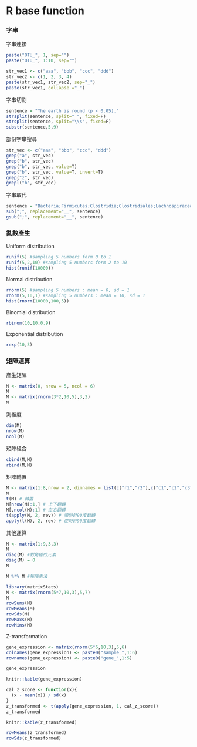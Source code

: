 # R base function
### 字串
字串連接
```r
paste("OTU_", 1, sep="")
paste("OTU_", 1:10, sep="")
```

```r
str_vec1 <- c("aaa", "bbb", "ccc", "ddd")
str_vec2 <- c(1, 2, 3, 4)
paste(str_vec1, str_vec2, sep="_")
paste(str_vec1, collapse ="_")
```
字串切割
```r
sentence = "The earth is round (p < 0.05)."
strsplit(sentence, split=" ", fixed=F)
strsplit(sentence, split="\\s", fixed=F)
substr(sentence,5,9)
```
部份字串搜尋
```r
str_vec <- c("aaa", "bbb", "ccc", "ddd")
grep("a", str_vec)
grep("b", str_vec)
grep("b", str_vec, value=T)
grep("b", str_vec, value=T, invert=T)
grep("z", str_vec)
grepl("b", str_vec)
```
字串取代
```r
sentence = "Bacteria;Firmicutes;Clostridia;Clostridiales;Lachnospiraceae"
sub(";", replacement="__", sentence)
gsub(";", replacement="__", sentence)
```
### 亂數產生
Uniform distribution
```r
runif(5) #sampling 5 numbers form 0 to 1
runif(5,2,10) #sampling 5 numbers form 2 to 10
hist(runif(10000))
```
Normal distribution
```r
rnorm(5) #sampling 5 numbers : mean = 0, sd = 1
rnorm(5,10,1) #sampling 5 numbers : mean = 10, sd = 1
hist(rnorm(10000,100,5))
```
Binomial distribution
```r
rbinom(10,10,0.9)
```
Exponential distribution
```r
rexp(10,3)
```

### 矩陣運算
產生矩陣
```r
M <- matrix(0, nrow = 5, ncol = 6)
M
M <- matrix(rnorm(3*2,10,5),3,2)
M
```
測維度
```r
dim(M)
nrow(M)
ncol(M)
```
矩陣組合
```r
cbind(M,M)
rbind(M,M)
```
矩陣轉置
```r
M <- matrix(1:8,nrow = 2, dimnames = list(c("r1","r2"),c("c1","c2","c3","c4")))
M
t(M) # 轉置
M[nrow(M):1,] # 上下翻轉
M[,ncol(M):1] # 左右翻轉
t(apply(M, 2, rev)) # 順時針90度翻轉
apply(t(M), 2, rev) # 逆時針90度翻轉
```
其他運算
```r
M <- matrix(1:9,3,3)
M
diag(M) #對角線的元素
diag(M) = 0
M

M %*% M #矩陣乘法

library(matrixStats)
M <- matrix(rnorm(5*7,10,3),5,7)
M
rowSums(M)
rowMeans(M)
rowSds(M)
rowMaxs(M)
rowMins(M)
```
Z-transformation
```r
gene_expression <- matrix(rnorm(5*6,10,3),5,6)
colnames(gene_expression) <- paste0("sample_",1:6)
rownames(gene_expression) <- paste0("gene_",1:5)
```

```r
gene_expression
```

```r
knitr::kable(gene_expression)
```

```r
cal_z_score <- function(x){
  (x - mean(x)) / sd(x)
}
z_transformed <- t(apply(gene_expression, 1, cal_z_score))
z_transformed
```

```r
knitr::kable(z_transformed)
```

```r
rowMeans(z_transformed)
rowSds(z_transformed)
```